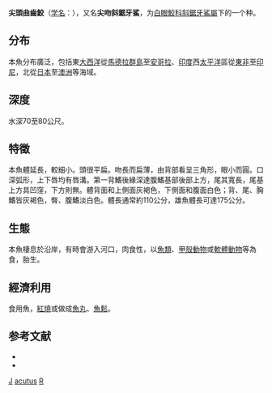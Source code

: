 {{Speciesbox
| taxon = Rhizoprionodon acutus
| binomial_authority = [[Rüppell|Rüppell]], 1837
| image = Rhizoprionodon acutus mangalore.jpg
| status = LC
| status_system = IUCN3.1
| status_ref = <ref name="iucn">{{Cite iucn | author = Simpfendorfer, C.A. | title = ''Rhizoprionodon acutus'' | volume = 2003 | page = e.T41850A10579779 | date = 2003 | doi = 10.2305/IUCN.UK.2003.RLTS.T41850A10579779.en }}</ref>
| range_map = Rhizoprionodon acutus distmap.png
| synonyms = *''Carcharhinus acutus''<br /><small>Rüppell, 1837</small>''
*''Carcharhinus macloti''<br /><small>Müller & Henle, 1839</small>''
*''Carcharias aaronis''<br /><small>Hemprich & Ehrenberg, 1899</small>''
*''Carcharias acutus''<br /><small>Rüppell, 1837</small>''
*''Carcharias crenidens''<br /><small>Klunzinger, 1880</small>''
*''Carcharias eumeces''<br /><small>Pietschmann, 1913</small>''
*''Carcharias walbeehmi''<br /><small>Bleeker, 1856</small>''
*''Carcharias walbeehmii''<br /><small>Bleeker, 1856</small>''
*''Carcharias walbenii''<br /><small>Bleeker, 1856</small>''
*''Cynocephalus acutus''<br /><small>Rüppell, 1837</small>''
*''Hypoprion acutus''<br /><small>Rüppell, 1837</small>''
*''Loxodon macrorhinus''<br /><small>Müller & Henle, 1839</small>''
*''Rhizoprionodon oligolinx''<br /><small>Springer, 1964</small>''
*''Rhizoprionodon taylori''<br /><small>Ogilby, 1915</small>''
*''Scoliodon acutus''<br /><small>Rüppell, 1837</small>''
*''Scoliodon laticaudus''<br /><small>Müller & Henle, 1838</small>''
*''Scoliodon longmani''<br /><small>Ogilby, 1912</small>''
*''Scoliodon palasorra''<br /><small>Bleeker, 1853</small>''
*''Scoliodon palasorrah''<br /><small>Bleeker, 1853</small>''
*''Scoliodon terra novae''<br /><small>Richardson, 1836</small>''
*''Scoliodon vagatus''<br /><small>Garman, 1913</small>''
*''Scoliodon walbeehmi''<br /><small>Bleeker, 1856</small>''
*''Scoliodon walbeehmii''<br /><small>Bleeker, 1856</small>''
*''Scoliodon walbeemii''<br /><small>Bleeker, 1856</small>''
*''Scolliodon walbechmii''<br /><small>Bleeker, 1856</small>''
}}
'''尖頭曲齒鮫'''（[[学名|学名]]：{{lang|la|'''''Rhizoprionodon acutus'''''}}），又名'''尖吻斜鋸牙鯊'''，为[[白眼鮫科|白眼鮫科]][[斜鋸牙鯊屬|斜鋸牙鯊屬]]下的一个种。

==分布==
本魚分布廣泛，包括東[[大西洋|大西洋]]從[[馬德拉群島|馬德拉群島]]至[[安哥拉|安哥拉]]、[[印度|印度]]西[[太平洋|太平洋]]區從[[東非|東非]]至[[印尼|印尼]]，北從[[日本|日本]]至[[澳洲|澳洲]]等海域。

==深度==
水深70至80公尺。

==特徵==
本魚體延長，較細小。頭很平扁。吻長而扁薄，由背部看呈三角形，眼小而圓。口深弧形，上下唇均有唇溝。第一背鰭後緣深達腹鰭基部後部上方，尾其寬長，尾基上方具凹窪，下方則無。體背面和上側面灰褐色，下側面和腹面白色；背、尾、胸鰭皆灰褐色，臀、腹鰭淡白色。體長通常約110公分，雄魚體長可達175公分。

==生態==
本魚棲息於沿岸，有時會游入河口，肉食性，以[[魚類|魚類]]、[[甲殼動物|甲殼動物]]或[[軟體動物|軟體動物]]等為食，胎生。

==經濟利用==
食用魚，[[紅燒|紅燒]]或做成[[魚丸|魚丸]]、[[魚鬆|魚鬆]]。

==参考文献==
*{{FishBase_species|genus=Rhizoprionodon|species=acutus|year=2011|month=12}}
* {{TaiBNET| zh=尖頭曲齒鮫 | id=383086 | binomial=Rhizoprionodon acutus | authority=Rüppell, 1837 | var= | accessdate=2013-01-24}}
{{Taxonbar}}
[[Category:食用鱼|J]]
[[Category:斜鋸牙鯊屬|acutus]]
[[Category:1837年描述的魚類|R]]